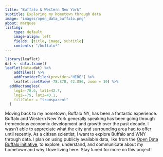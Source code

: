 ```yaml
---
title: "Buffalo & Western New York"
subtitle: Exploring my hometown through data
image: "images/open_data_buffalo.png"
about: marquee
listing: 
    type: default
    image-align: left
    fields: [title, image, subtitle]
    contents: "/buffalo*"
---
```


```r
library(leaflet)
dat <- data.frame()
leaflet(data=dat) %>% 
    addTiles() %>% 
    addProviderTiles(provider="HERE") %>% 
    leaflet::setView(-78.878, 42.886, zoom = 10) %>% 
  addRectangles(
    lng1=-78.6, lat1=42.7,
    lng2=-79, lat2=43.1,
    fillColor = "transparent"
  )
```

Moving back to my hometown, Buffalo NY, has been a fantastic experience. Buffalo and Western New York generally speaking has been going through tremendous economic development and growth over the past decade. I wasn't able to appreciate what the city and surrounding area had to offer until recently. As a citizen scientist, I want to explore Buffalo and WNY through data. I plan on using publicly available data, like from the [Open Data Buffalo initiative](https://www.buffalony.gov/1257/Open-Data-Buffalo), to explore, understand, and communicate about my hometown and why I love living here. Stay tuned for more on this project!
